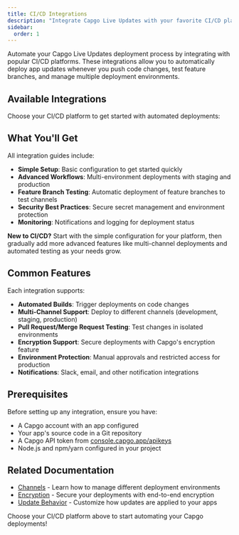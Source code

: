 ```yaml
---
title: CI/CD Integrations
description: "Integrate Capgo Live Updates with your favorite CI/CD platform for automated deployment workflows."
sidebar:
  order: 1
---
```



Automate your Capgo Live Updates deployment process by integrating with popular CI/CD platforms. These integrations allow you to automatically deploy app updates whenever you push code changes, test feature branches, and manage multiple deployment environments.

## Available Integrations

Choose your CI/CD platform to get started with automated deployments:

<CardGrid>
  <LinkCard
    title="Azure DevOps"
    description="Integrate with Azure DevOps Pipelines for automated builds, testing, and deployment workflows."
    href="/docs/live-updates/integrations/azure-devops/"
  />
  <LinkCard
    title="GitLab CI/CD"
    description="Set up GitLab CI/CD pipelines to automatically deploy your app updates with comprehensive environment management."
    href="/docs/live-updates/integrations/gitlab-ci/"
  />
  <LinkCard
    title="GitHub Actions"
    description="Use GitHub Actions for powerful automation with multi-channel deployments and environment protection."
    href="/docs/live-updates/integrations/github-actions/"
  />
  <LinkCard
    title="Bitbucket Pipelines"
    description="Deploy with Bitbucket Pipelines using simple or advanced configurations for multiple environments."
    href="/docs/live-updates/integrations/bitbucket-pipeline/"
  />
</CardGrid>

## What You'll Get

All integration guides include:

- **Simple Setup**: Basic configuration to get started quickly
- **Advanced Workflows**: Multi-environment deployments with staging and production
- **Feature Branch Testing**: Automatic deployment of feature branches to test channels
- **Security Best Practices**: Secure secret management and environment protection
- **Monitoring**: Notifications and logging for deployment status

<Aside type="tip">

**New to CI/CD?** Start with the simple configuration for your platform, then gradually add more advanced features like multi-channel deployments and automated testing as your needs grow.

</Aside>

## Common Features

Each integration supports:

- **Automated Builds**: Trigger deployments on code changes
- **Multi-Channel Support**: Deploy to different channels (development, staging, production)
- **Pull Request/Merge Request Testing**: Test changes in isolated environments
- **Encryption Support**: Secure deployments with Capgo's encryption feature
- **Environment Protection**: Manual approvals and restricted access for production
- **Notifications**: Slack, email, and other notification integrations

## Prerequisites

Before setting up any integration, ensure you have:

- A Capgo account with an app configured
- Your app's source code in a Git repository
- A Capgo API token from [console.capgo.app/apikeys](https://console.capgo.app/apikeys)
- Node.js and npm/yarn configured in your project

## Related Documentation

- [Channels](/docs/live-updates/channels/) - Learn how to manage different deployment environments
- [Encryption](/docs/live-updates/encryption/) - Secure your deployments with end-to-end encryption
- [Update Behavior](/docs/live-updates/update-behavior/) - Customize how updates are applied to your apps

Choose your CI/CD platform above to start automating your Capgo deployments!
